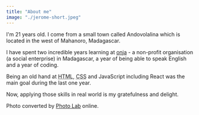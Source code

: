 ```yaml
---
title: "About me"
image: "./jerome-short.jpeg"
---
```



I'm 21 years old. I come from a small town called Andovolalina which is located in the west of Mahanoro, Madagascar.

I have spent two incredible years learning at <a class="onja" href="https://onja.org/">onja</a> - a non-profit organisation (a social enterprise) in Madagascar, a year of being able to speak English and a year of coding.

Being an old hand at <abbr title="HyperText Markup Language">HTML</abbr>, <abbr title="Cascading Style Sheets">CSS</abbr> and JavaScript including React was the main goal during the last one year.

Now, applying those skills in real world is my gratefulness and delight.

Photo converted by <a href="https://photolab.me/" target="_blank" rel="nofollow noopener noreferrer" aria-label="External Link"><Underlining>Photo Lab</Underlining></a> online.
